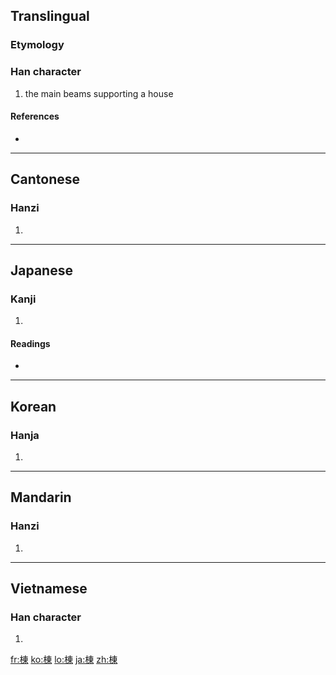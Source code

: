 {{also|栋}}
==Translingual==

===Etymology===
{{Han compound|木|東|c1=s|c2=p|t1=wood|ls=psc}}

===Han character===
{{Han char|rn=75|rad=木|as=08|sn=12|four=4599<sub>6</sub>|canj=木木田 (DDW)}}

# the main beams supporting a house

====References====
* {{Han ref|kx=0533.100|dkj=14949|dj=0921.090|hdz=21227.050|uh=68DF|ud=26847|bh=B4C9|bd=46281}}

----

==Cantonese==

===Hanzi===
{{yue-hanzi|jyut=|y=dung3, dung6|sim=栋}}

# {{defn|Cantonese|sort=木08}}

----

==Japanese==

===Kanji===
{{ja-kanji|grade=c|rs=木08}}

# {{defn|Japanese|sort=木08}}

====Readings====
* {{ja-readings|on=[[とう]] (tō)|kun=[[むね]] (mune)}}

----

==Korean==

===Hanja===
{{ko-hanja|hangeul=동|eumhun=|rv=dong|mr=tong|y=tong}}

# {{defn|Korean|sort=木08}}

----

==Mandarin==

===Hanzi===
{{cmn-hanzi|sim=栋|pin=[[dòng]] ([[dong4]])|wg=tung<sup>4</sup>}}

# {{defn|Mandarin|sort=木08}}

----

==Vietnamese==

===Han character===
{{vi-hantu|Đống|rs=木08}}

# {{defn|Vietnamese|sort=木08}}

[[fr:棟]]
[[ko:棟]]
[[lo:棟]]
[[ja:棟]]
[[zh:棟]]